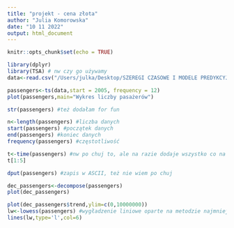 ```yaml
---
title: "projekt - cena złota"
author: "Julia Komorowska"
date: "10 11 2022"
output: html_document
---
```


```r
knitr::opts_chunk$set(echo = TRUE)
```

```r
library(dplyr)
library(TSA) # nw czy go używamy
data<-read.csv("/Users/julka/Desktop/SZEREGI CZASOWE I MODELE PREDYKCYJNE/pasazerowie.csv")
```

```r
passengers<-ts(data,start = 2005, frequency = 12)
plot(passengers,main="Wykres liczby pasażerów")
```
```r
str(passengers) #też dodałam for fun
```
```r
n<-length(passengers) #liczba danych
start(passengers) #początek danych
end(passengers) #koniec danych
frequency(passengers) #częstotliwość
```
```r
t<-time(passengers) #nw po chuj to, ale na razie dodaje wszystko co na zajęciach
t[1:5]
```
```r
dput(passengers) #zapis w ASCII, też nie wiem po chuj
```
```r
dec_passengers<-decompose(passengers)
plot(dec_passengers)
```
```r
plot(dec_passengers$trend,ylim=c(0,10000000))
lw<-lowess(passengers) #wygładzenie liniowe oparte na metodzie najmniejszych kwadratów
lines(lw,type='l',col=6)
```

